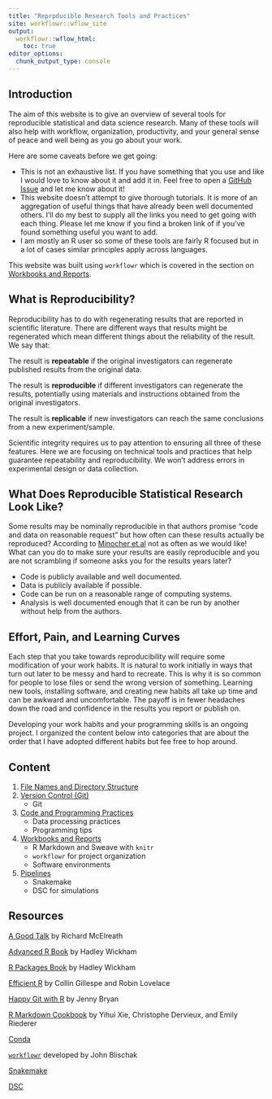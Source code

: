 ```yaml
---
title: "Reprpducible Research Tools and Practices"
site: workflowr::wflow_site
output:
  workflowr::wflow_html:
    toc: true
editor_options:
  chunk_output_type: console
---
```


## Introduction

The aim of this website is to give an overview of several tools for reproducible statistical and data science research. Many of these tools will also help with workflow, organization, productivity, and your general sense of peace and well being as you go about your work. 

Here are some caveats before we get going: 

+ This is not an exhaustive list. If you have something that you use and like I would love to know about it and add it in. Feel free to open a [GitHub Issue](https://github.com/jean997/rr_tools/issues) and let me know about it!
+ This website doesn't attempt to give thorough tutorials. It is more of an aggregation of useful things that have already been well documented others. I'll do my best to supply all the links you need to get going with each thing. Please let me know if you find a broken link of if you've found something useful you want to add.
+ I am mostly an R user so some of these tools are fairly R focused but in a lot of cases similar principles apply across languages. 

This website was built using `workflowr` which is covered in the section on [Workbooks and Reports](workbooks.html).

## What is Reproducibility?

Reproducibility has to do with regenerating results that are reported in scientific literature. 
There are different ways that results might be regenerated which mean different things about the reliability of the result. We say that:

The result is **repeatable** if the original investigators can regenerate published results from the original data. 

The result is **reproducible** if different investigators can regenerate the results, potentially using materials and instructions obtained from the original investigators. 

The result is **replicable** if new investigators can reach the same conclusions from a new experiment/sample.

Scientific integrity requires us to pay attention to ensuring all three of these features. Here we are focusing on technical tools and practices that help guarantee repeatability and reproducibility. We won't address errors in experimental design or data collection. 


## What Does Reproducible Statistical Research Look Like?

Some results may be nominally reproducible in that authors promise "code and data on reasonable request" but how often can these results actually be reproduced? According to [Minocher et al](https://psyarxiv.com/4nzc7/) not as often as we would like! What can you do to make sure your results are easily reproducible and you are not scrambling if someone asks you for the results years later?

+ Code is publicly available and well documented.
+ Data is publicly available if possible. 
+ Code can be run on a reasonable range of computing systems. 
+ Analysis is well documented enough that it can be run by another without help from the authors. 


## Effort, Pain, and Learning Curves

Each step that you take towards reproducibility will require some modification of your work habits. It is natural to work initially in ways that turn out later to be messy and hard to recreate. This is why it is so common for people to lose files or send the wrong version of something. Learning new tools, installing software, and creating new habits all take up time and can be awkward and uncomfortable. The payoff is in fewer headaches down the road and confidence in the results you report or publish on. 

Developing your work habits and your programming skills is an ongoing project. I organized the content below into categories that are about the order that I have adopted different habits but fee free to hop around. 



## Content

1. [File Names and Directory Structure](file_org.html)
1. [Version Control (Git)](version_control.html)
    + Git
1. [Code and Programming Practices](programming.html)
    + Data processing practices
    + Programming tips
1. [Workbooks and Reports](workbooks.html)
    + R Markdown and Sweave with `knitr`
    + `workflowr` for project organization
    + Software environments
1. [Pipelines](pipelines.html)
    + Snakemake
    + DSC for simulations


## Resources

[A Good Talk](https://www.youtube.com/watch?v=zwRdO9_GGhY&t=2s) by Richard McElreath

[Advanced R Book](http://adv-r.had.co.nz/) by Hadley Wickham

[R Packages Book](https://r-pkgs.org/) by Hadley Wickham

[Efficient R](https://csgillespie.github.io/efficientR) by Collin Gillespe and Robin Lovelace

[Happy Git with R](https://happygitwithr.com/) by Jenny Bryan

[R Markdown Cookbook](https://bookdown.org/yihui/rmarkdown-cookbook/) by Yihui Xie, Christophe Dervieux, and Emily Riederer

[Conda](https://docs.conda.io/projects/conda/en/latest/)

[`workflowr`](https://jdblischak.github.io/workflowr/) developed by John Blischak

[Snakemake](https://snakemake.readthedocs.io/en/stable/) 

[DSC](https://stephenslab.github.io/dsc-wiki/overview)
